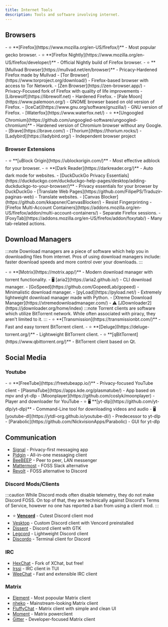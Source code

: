 ```yaml
---
title: Internet Tools
description: Tools and software involving internet.
---
```



## Browsers

<Tabs>
    <TabItem label="Gecko-Based Browsers (Firefox)">
        - ⭐ **[Firefox](https://www.mozilla.org/en-US/firefox/)** - Most popular gecko browser.
        - ⭐ **[Firefox Nightly](https://www.mozilla.org/en-US/firefox/developer/)** - Official Nightly build of Firefox browser.
        - ⭐ **[Mullvad Browser](https://mullvad.net/en/browser)** - Pricacy-Hardened Firefox made by Mullvad
        - [Tor Browser](https://www.torproject.org/download/) - Firefox-based browser with access to Tor Network.
        - [Zen Browser](https://zen-browser.app/) - Privacy-Focused fork of Firefox with quality of life improvements
        - [Librewolf](https://librewolf.net) - Hardened Firefox.
        - [Pale Moon](https://www.palemoon.org/) - GNOME browser based on old version of Firefox.
        - [IceCat](https://www.gnu.org/software/gnuzilla/) - GNU version of Firefox.
        - [Waterfox](https://www.waterfox.net/)
    </TabItem>
    <TabItem label="Chromium-Based Browsers">
        - ⭐ **[Ungoogled Chromium](https://github.com/ungoogled-software/ungoogled-chromium)** - Hardened version of Chromium browser without any Google.
        - [Brave](https://brave.com/)
        - [Thorium](https://thorium.rocks/)
    </TabItem>
    <TabItem label="Other">
        - [Ladybird](https://ladybird.org/) - Independent browser project <Badge text="In it's very early stage, not intended for daily-driving yet" variant="caution" size="medium" />
    </TabItem>
</Tabs>

### Browser Extensions

<Tabs>
    <TabItem label="Browser Agnostic">
        - ⭐ **[uBlock Origin](https://ublockorigin.com/)** - Most effective adblock for your browser. <Badge text="Do not use multiple adblocks at the same time!" variant="caution" size="medium" />
        - ⭐ **[Dark Reader](https://darkreader.org/)** - Auto dark mode for websites.
        - [DuckDuckGo Privacy Essentials](https://duckduckgo.com/duckduckgo-help-pages/desktop/adding-duckduckgo-to-your-browser/)** - Privacy essentials for your browser by DuckDuckGo
        - [Translate Web Pages](https://github.com/FilipePS/Traduzir-paginas-web) - Translate websites.
    </TabItem>
    <TabItem label="Firefox">
        - [Canvas Blocker](https://github.com/kkapsner/CanvasBlocker/) - Resist Fingerprinting
        - [Firefox Multi-Account Containers](https://addons.mozilla.org/en-US/firefox/addon/multi-account-containers/) - Separate Firefox sessions.
        - [FoxyTab](https://addons.mozilla.org/en-US/firefox/addon/foxytab/) - Many tab-related actions.
    </TabItem>
</Tabs>

## Download Managers

:::note
Download managers are a piece of software which help you in downloading files from internet. Pros of using download managers include: faster download speeds and more control over your downloads.
:::

<Tabs>
    <TabItem label="General Download Managers">
        - ⭐ **[Motrix](https://motrix.app/)** - Modern download manager with torrent functionality. <Badge text="The matrix extension for firefox is not working according to the reviews page." variant="caution" size="medium" />
        - 🖥️ [aria2](https://aria2.github.io/) - CLI download manager.
        - [GoSpeed](https://github.com/GopeedLab/gopeed) - Minimalistic download manager.
        - [pyLoad](https://pyload.net/) - Extremely lightweight download manager made with Python.
        - [Xtreme Download Manager](https://xtremedownloadmanager.com/)
        - ⚠️ [JDownloader2](https://jdownloader.org/home/index)
    </TabItem>
    <TabItem label="Torrent">
        :::note
        Torrent clients are software which utilize BitTorrent network. While often associated with piracy, they aren't limited to it.
        :::
        - ⭐ **[Transmission](https://transmissionbt.com/)** - Fast and easy torrent BitTorrent client.
        - ⭐ **[Deluge](https://deluge-torrent.org/)** - Lightweight BitTorrent client.
        - ⭐ **[qBitTorrent](https://www.qbittorrent.org/)** - BitTorrent client based on Qt.
    </TabItem>
</Tabs>

## Social Media

### Youtube

<Tabs>
    <TabItem label="Players">
        - ⭐ **[FreeTube](https://freetubeapp.io/)** - Privacy-focused YouTube client
        - [PlasmaTube](https://apps.kde.org/plasmatube/) - App based on mpv and yt-dlp
        - [Moonplayer](https://github.com/coslyk/moonplayer) - Player and downloader for YouTube
    </TabItem>
    <TabItem label="Downloaders">
        - ⭐ 🖥️ **[yt-dlp](https://github.com/yt-dlp/yt-dlp)** - Command-Line tool for downloading videos and audio
        - 🖥️ [youtube-dl](https://ytdl-org.github.io/youtube-dl/) - Predecessor to yt-dlp
        - [Parabolic](https://github.com/NickvisionApps/Parabolic) - GUI for yt-dlp
    </TabItem>
</Tabs>

## Communication

- [Signal](https://signal.org/) - Privacy-first messaging app
- [Pidgin](https://pidgin.im/) - All-in-one messaging client
- [BeeBEEP](https://www.beebeep.net/) - Peer to peer, LAN messenger
- [Mattermost](https://mattermost.com/) - FOSS Slack alternative
- [Revolt](https://revolt.chat/) - FOSS alternative to Discord


### Discord Mods/Clients

:::caution
While Discord mods often disable telemetry, they do not make Discord FOSS. On top of that, they are technically against Discord's Terms of Service, however no one has reported a ban from using a client mod.
:::

- ⭐ **[Vencord](https://vencord.dev/)** - Cutest Discord client mod
- [Vesktop](https://github.com/Vencord/Vesktop) - Custom Discord client with Vencord preinstalled
- [Dissent](https://github.com/diamondburned/dissent) - Discord client with GTK
- [Legcord](https://github.com/Legcord/Legcord) - Lightweight Discord client
- [Discordo](https://github.com/ayn2op/discordo) - Terminal client for Discord

### IRC

- [HexChat](https://hexchat.github.io/) - Fork of XChat, but free!
- [Irssi](https://irssi.org/) - IRC client in TUI
- [WeeChat](https://weechat.org/) - Fast and extensible IRC client

### Matrix

- [Element](https://element.io/) - Most popoular Matrix client
- [nheko](https://github.com/Nheko-Reborn/nheko) - Mainstream-looking Matrix client
- [FluffyChat](https://fluffychat.im/) - Matrix client with simple and clean UI
- [Moment](https://mx-moment.xyz/) - Matrix powerclient
- [Gitter](https://gitter.im/) - Developer-focused Matrix client
